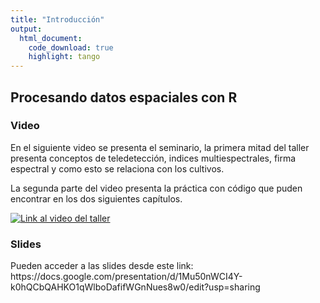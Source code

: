 ```yaml
---
title: "Introducción"
output: 
  html_document:
    code_download: true
    highlight: tango
---
```


## Procesando datos espaciales con R

### Video

En el siguiente video se presenta el seminario, la primera mitad del taller presenta conceptos de teledetección, indices multiespectrales, firma espectral y como esto se relaciona con los cultivos.

La segunda parte del video presenta la práctica con código que puden encontrar en los dos siguientes capítulos.

[![Link al video del taller](img/video.png)](https://youtu.be/JADzBIypdyY "Ver taller")



### Slides

Pueden acceder a las slides desde este link: https://docs.google.com/presentation/d/1Mu50nWCI4Y-k0hQCbQAHKO1qWlboDafifWGnNues8w0/edit?usp=sharing



